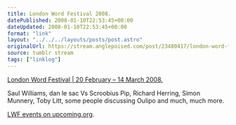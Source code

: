 ```yaml
---
title: London Word Festival 2008.
datePublished: 2008-01-10T22:53:45+00:00
dateUpdated: 2008-01-10T22:53:45+00:00
format: "link"
layout: "../../../layouts/posts/post.astro"
originalUrl: https://stream.anglepoised.com/post/23480417/london-word-festival-20-february-14-march
source: tumblr stream
tags: ["linklog"]
---
```


[London Word Festival | 20 February &#8211; 14 March 2008.][1]

Saul Williams, dan le sac Vs Scroobius Pip, Richard Herring, Simon Munnery, Toby Litt, some people discussing Oulipo and much, much more.

[LWF events on upcoming.org](http://upcoming.yahoo.com/tag/londonwordfestival/).

[1]: http://www.londonwordfestival.com/
